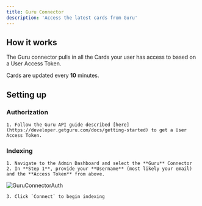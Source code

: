 ```yaml
---
title: Guru Connector
description: 'Access the latest cards from Guru'
---
```


## How it works
The Guru connector pulls in all the Cards your user has access to based on a User Access Token.

Cards are updated every **10** minutes.


## Setting up
### Authorization
    1. Follow the Guru API guide described [here](https://developer.getguru.com/docs/getting-started) to get a User Access Token.

### Indexing
    1. Navigate to the Admin Dashboard and select the **Guru** Connector
    2. In **Step 1**, provide your **Username** (most likely your email) and the **Access Token** from above.

![GuruConnectorAuth](/images/connectors/guru/GuruAuth.png)

    3. Click `Connect` to begin indexing
